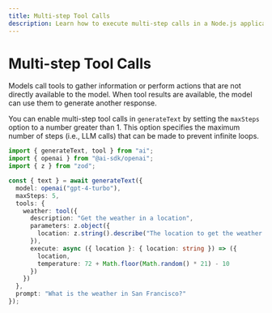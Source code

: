 ```yaml
---
title: Multi-step Tool Calls
description: Learn how to execute multi-step calls in a Node.js application.
---
```


# Multi-step Tool Calls

Models call tools to gather information or perform actions that are not directly available to the model.
When tool results are available, the model can use them to generate another response.

You can enable multi-step tool calls in `generateText` by setting the `maxSteps` option to
a number greater than 1.
This option specifies the maximum number of steps (i.e., LLM calls) that can be made to prevent infinite loops.

```ts highlight={"7"}
import { generateText, tool } from "ai";
import { openai } from "@ai-sdk/openai";
import { z } from "zod";

const { text } = await generateText({
  model: openai("gpt-4-turbo"),
  maxSteps: 5,
  tools: {
    weather: tool({
      description: "Get the weather in a location",
      parameters: z.object({
        location: z.string().describe("The location to get the weather for")
      }),
      execute: async ({ location }: { location: string }) => ({
        location,
        temperature: 72 + Math.floor(Math.random() * 21) - 10
      })
    })
  },
  prompt: "What is the weather in San Francisco?"
});
```
